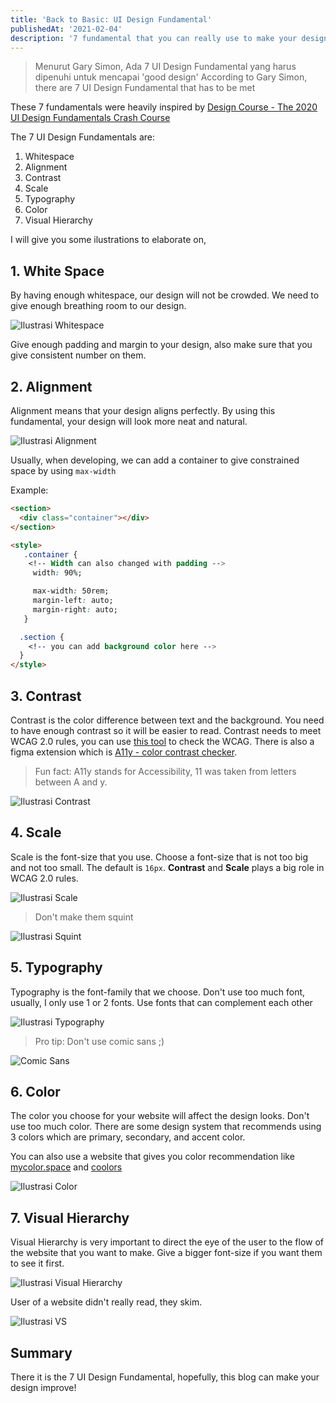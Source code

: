 ```yaml
---
title: 'Back to Basic: UI Design Fundamental'
publishedAt: '2021-02-04'
description: '7 fundamental that you can really use to make your design better'
---
```


> Menurut Gary Simon, Ada 7 UI Design Fundamental yang harus dipenuhi untuk mencapai 'good design'
> According to Gary Simon, there are 7 UI Design Fundamental that has to be met

These 7 fundamentals were heavily inspired by [Design Course - The 2020 UI Design Fundamentals Crash Course](https://www.youtube.com/watch?v=tRpoI6vkqLs)

The 7 UI Design Fundamentals are:

1. Whitespace
2. Alignment
3. Contrast
4. Scale
5. Typography
6. Color
7. Visual Hierarchy

I will give you some ilustrations to elaborate on,

## 1. White Space

By having enough whitespace, our design will not be crowded. We need to give enough breathing room to our design.

<Image
  className='bg-gray-500'
  layout='responsive'
  src='/images/blogs/btb-ui-fundamental/1.jpg'
  alt='Ilustrasi Whitespace'
  width={953}
  height={545}
/>

Give enough padding and margin to your design, also make sure that you give consistent number on them.

## 2. Alignment

Alignment means that your design aligns perfectly. By using this fundamental, your design will look more neat and natural.

<Image
  className='bg-gray-500'
  layout='responsive'
  src='/images/blogs/btb-ui-fundamental/2.jpg'
  alt='Ilustrasi Alignment'
  width={953}
  height={545}
/>

Usually, when developing, we can add a container to give constrained space by using `max-width`

Example:

```html
<section>
  <div class="container"></div>
</section>

<style>
   .container {
  	<!-- Width can also changed with padding -->
     width: 90%;

     max-width: 50rem;
     margin-left: auto;
     margin-right: auto;
   }

  .section {
  	<!-- you can add background color here -->
  }
</style>
```

## 3. Contrast

Contrast is the color difference between text and the background. You need to have enough contrast so it will be easier to read. Contrast needs to meet WCAG 2.0 rules, you can use [this tool](https://contrastchecker.com/) to check the WCAG. There is also a figma extension which is [A11y - color contrast checker](https://www.google.com/url?sa=t&rct=j&q=&esrc=s&source=web&cd=&cad=rja&uact=8&ved=2ahUKEwj97tzEzM_uAhUIfSsKHSGLCE8QFjAAegQIAhAC&url=https%3A%2F%2Fwww.figma.com%2Fcommunity%2Fplugin%2F733159460536249875&usg=AOvVaw0QYyNcsQnWIqfZevLmZSvf).

> Fun fact: A11y stands for Accessibility, 11 was taken from letters between A and y.

<Image
  className='bg-gray-500'
  layout='responsive'
  src='/images/blogs/btb-ui-fundamental/3.jpg'
  alt='Ilustrasi Contrast'
  width={953}
  height={545}
/>

## 4. Scale

Scale is the font-size that you use. Choose a font-size that is not too big and not too small. The default is `16px`. **Contrast** and **Scale** plays a big role in WCAG 2.0 rules.

<Image
  className='bg-gray-500'
  layout='responsive'
  src='/images/blogs/btb-ui-fundamental/4.jpg'
  alt='Ilustrasi Scale'
  width={953}
  height={545}
/>

> Don't make them squint

<img
  className='mx-auto'
  src='/images/blogs/btb-ui-fundamental/squint.gif'
  alt='Ilustrasi Squint'
/>

## 5. Typography

Typography is the font-family that we choose. Don't use too much font, usually, I only use 1 or 2 fonts. Use fonts that can complement each other

<Image
  className='bg-gray-500'
  layout='responsive'
  src='/images/blogs/btb-ui-fundamental/5.jpg'
  alt='Ilustrasi Typography'
  width={953}
  height={545}
/>

> Pro tip: Don't use comic sans ;)

<div className='flex justify-center'>
  <Image
    className='bg-gray-500'
    src='/images/blogs/btb-ui-fundamental/6.jpg'
    alt='Comic Sans'
    width={400}
    height={400}
  />
</div>

## 6. Color

The color you choose for your website will affect the design looks. Don't use too much color. There are some design system that recommends using 3 colors which are primary, secondary, and accent color.

You can also use a website that gives you color recommendation like [mycolor.space](https://mycolor.space/) and [coolors](https://coolors.co)

<Image
  className='bg-gray-500'
  layout='responsive'
  src='/images/blogs/btb-ui-fundamental/7.jpg'
  alt='Ilustrasi Color'
  width={953}
  height={545}
/>

## 7. Visual Hierarchy

Visual Hierarchy is very important to direct the eye of the user to the flow of the website that you want to make. Give a bigger font-size if you want them to see it first.

<Image
  className='bg-gray-500'
  layout='responsive'
  src='/images/blogs/btb-ui-fundamental/9.jpg'
  alt='Ilustrasi Visual Hierarchy'
  width={953}
  height={545}
/>

User of a website didn't really read, they skim.

<div className='flex justify-center'>
  <Image
    className='bg-gray-500'
    src='/images/blogs/btb-ui-fundamental/8.jpg'
    alt='Ilustrasi VS'
    width={400}
    height={400}
  />
</div>

## Summary

There it is the 7 UI Design Fundamental, hopefully, this blog can make your design improve!
